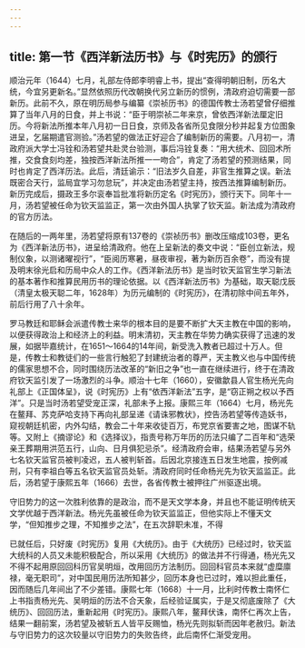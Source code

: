 ```yaml
---
---
---
```

title: 第一节《西洋新法历书》与《时宪历》的颁行
---



顺治元年（1644）七月，礼部左侍郎李明睿上书，提出“查得明朝旧制，历名大统，今宜另更新名。”显然依照历代改朝换代另立新历的惯例，清政府迫切需要一部新历。此前不久，原在明历局参与编纂《崇祯历书》的德国传教士汤若望曾仔细推算了当年八月的日食，并上书说：“臣于明崇祯二年来京，曾依西洋新法厘定旧历。今将新法所推本年八月初一日日食，京师及各省所见食限分秒并起复方位图象进呈，乞届期遣官测验。”汤若望的做法正好迎合了编制新历的需要。八月初一，清政府派大学士冯铨和汤若望共赴灵台验测，事后冯铨复奏：“用大统术、回回术所推，交食食刻均差，独按西洋新法所推一一吻合”，肯定了汤若望的预测结果，同时也肯定了西洋历法。此后，清廷谕示：“旧法岁久自差，非官生推算之误。新法既密合天行，监局宜学习勿怠玩”，并决定由汤若望主持，按西法推算编制新历。新历完成后，摄政王多尔衮奉旨批准将新历定名《时宪历》，颁行天下。同年十一月，汤若望被任命为钦天监监正，第一次由外国人执掌了钦天监。新法成为清政府的官方历法。

在随后的一两年里，汤若望将原有137卷的《崇祯历书》删改压缩成103卷，更名为《西洋新法历书》，进呈给清政府。他在上呈新法的奏文中说：“臣创立新法，规制仪象，以测诸曜视行”，“臣阅历寒暑，昼夜审视，著为新历百余卷”，而没有提及明末徐光启和历局中众人的工作。《西洋新法历书》是当时钦天监官生学习新法的基本著作和推算民用历书的理论依据。以《西洋新法历书》为基础，取天聪戊辰（清皇太极天聪二年，1628年）为历元编制的《时宪历》，在清初除中间五年外，前后行用了八十余年。

罗马教廷和耶稣会派遣传教士来华的根本目的是要不断扩大天主教在中国的影响，以便获得政治上和经济上的利益。明末清初，天主教在华势力确实获得了迅速的发展，如据毕嘉统计，在1651～1664的14年间，新受洗入教者已超过十万人。但是，传教士和教徒们的一些言行触犯了封建统治者的尊严，天主教义也与中国传统的儒家思想不合，同时围绕历法改革的“新旧之争”也一直在继续进行，终于在清政府钦天监引发了一场激烈的斗争。顺治十七年（1660），安徽歙县人官生杨光先向礼部上《正国体呈》，说《时宪历》上有“依西洋新法”五字，是“窃正朔之权以予西洋”。只是当时汤若望受宠正深，礼部未予上报。康熙三年（1664）七月，杨光先在鳌拜、苏克萨哈支持下再向礼部呈递《请诛邪教状》，控告汤若望等传造妖书，窥视朝廷机密，内外勾结，教会二十年来收徒百万，布党京省要害之地，图谋不轨等。又附上《摘谬论》和《选择议》，指责号称万年历的历法只编了二百年和“选荣亲王葬期用洪范五行，山向、日月俱犯忌杀”。经清政府会审，结果汤若望与另外七名钦天监官员被判凌迟，五人被判斩首。后因北京接连五日发生地震，按例减刑，只有李祖白等五名钦天监官员处斩。清政府同时任命杨光先为钦天监监正。此后，汤若望于康熙五年（1666）去世，各省传教士被押往广州驱逐出境。

守旧势力的这一次胜利依靠的是政治，而不是天文学本身，并且也不能证明传统天文学优越于西洋新法。杨光先虽被任命为钦天监监正，但他实际上不懂天文学，“但知推步之理，不知推步之法”，在五次辞职未准，不得

已就任后，只好废《时宪历》复用《大统历》。由于《大统历》已经过时，钦天监大统科的人员又未能积极配合，所以采用《大统历》的做法并不行得通，杨光先又不得不起用原回回科历官吴明烜，改用回历方法制历。回回科官员本来就“虚糜廪禄，毫无职司”，对中国民用历法所知甚少，回历本身也已过时，难以担此重任，因而随后几年间出了不少差错。康熙七年（1668）十一月，比利时传教士南怀仁上书指责杨光先、吴明烜的历法不合天象，后经验证属实，于是又彻底废除了《大统历》、回回历法，重新起用《时宪历》。康熙八年，鳌拜伏诛，南怀仁再次上告，结果一翻前案，汤若望及被斩五人皆平反赐恤，杨光先则拟斩而因年老赦归。新法与守旧势力的这次较量以守旧势力的失败告终，此后南怀仁渐受宠用。